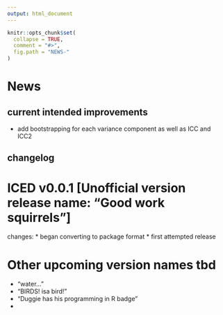 ```yaml
---
output: html_document
---
```


<!-- NEWS.md is generated from NEWS.Rmd. Please edit that file -->

```r
knitr::opts_chunk$set(
  collapse = TRUE,
  comment = "#>",
  fig.path = "NEWS-"
)
```

# News

## current intended improvements
* add bootstrapping for each variance component as well as ICC and ICC2

## changelog

ICED v0.0.1 [Unofficial version release name: "Good work squirrels"]
==============
changes:
* began converting to package format
* first attempted release









# Other upcoming version names tbd
* "water..."
* "BIRDS! isa bird!"
* "Duggie has his programming in R badge"
*